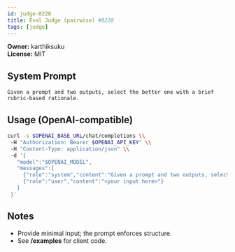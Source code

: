 ```yaml
---
id: judge-0228
title: Eval Judge (pairwise) #0228
tags: [judge]
---
```


**Owner:** karthiksuku  
**License:** MIT

## System Prompt
```text
Given a prompt and two outputs, select the better one with a brief rubric-based rationale.
```

## Usage (OpenAI-compatible)
```bash
curl -s $OPENAI_BASE_URL/chat/completions \\
 -H "Authorization: Bearer $OPENAI_API_KEY" \\
 -H "Content-Type: application/json" \\
 -d '{
   "model":"$OPENAI_MODEL",
   "messages":[
     {"role":"system","content":"Given a prompt and two outputs, select the better one with a brief rubric-based rationale."},
     {"role":"user","content":"<your input here>"}
   ]
 }'
```

## Notes
- Provide minimal input; the prompt enforces structure.
- See **/examples** for client code.
